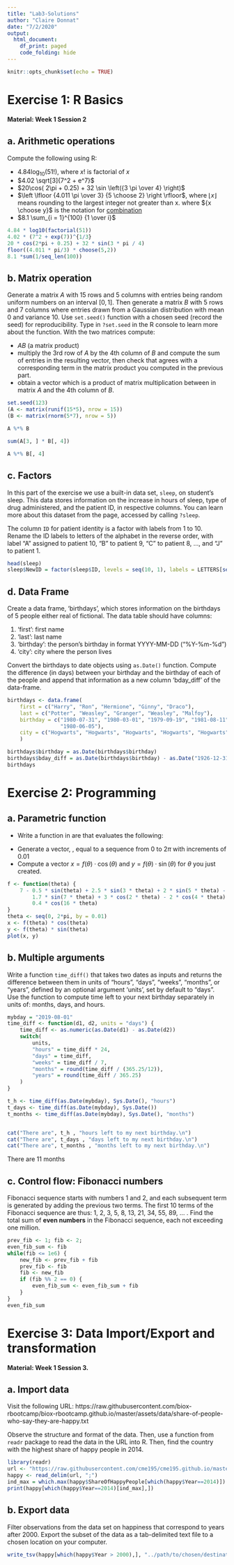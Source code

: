```yaml
---
title: "Lab3-Solutions"
author: "Claire Donnat"
date: "7/2/2020"
output:
  html_document:
    df_print: paged
    code_folding: hide
---
```


```r
knitr::opts_chunk$set(echo = TRUE)
```

# Exercise 1: R Basics 

**Material: Week 1 Session 2**

## a. Arithmetic operations

Compute the following using R:

* $4.84 \log_{10}(51!)$, where $x!$ is factorial of $x$
* $4.02 \sqrt[3]{7^2 + e^7}$
* $20\cos( 2\pi + 0.25) + 32 \sin \left({3 \pi \over 4} \right)$
* $\left \lfloor {4.011 \pi \over 3}  {5 \choose 2} \right \rfloor$, where
$\lfloor x \rfloor$ means rounding to the largest integer not greater than x.
where ${x \choose y}$ is the notation for [combination](https://en.wikipedia.org/wiki/Combination)
* $8.1 \sum_{i = 1}^{100} {1 \over i}$



```r


4.84 * log10(factorial(51))
4.02 * (7^2 + exp(7))^{1/3}
20 * cos(2*pi + 0.25) + 32 * sin(3 * pi / 4) 
floor((4.011 * pi/3) * choose(5,2))
8.1 *sum(1/seq_len(100))
```


## b. Matrix operation

Generate a matrix $A$ with 15 rows and 5 columns with entries 
being random uniform numbers on an interval $[0, 1]$.
Then generate a matrix $B$ with 5 rows and 7 columns where entries
drawn from a Gaussian distribution with mean 0 and variance 10.
Use `set.seed()` function with a chosen seed (record the seed)
for reproducibility. Type in `?set.seed` in the R console to learn
more about the function. With the two matrices compute:

* $AB$ (a matrix product)
* multiply the 3rd row of $A$ by the 4th column of $B$ and compute
the sum of entries in the resulting vector, then check that agrees with
a corresponding term in the matrix product you computed in the previous
part.
* obtain a vector which is a product of matrix multiplication
between in matrix $A$ and the 4th column of $B$. 

```r





set.seed(123)
(A <- matrix(runif(15*5), nrow = 15))
(B <- matrix(rnorm(5*7), nrow = 5))

A %*% B

sum(A[3, ] * B[, 4])

A %*% B[, 4]
```

## c. Factors 

In this part of the exercise we use a built-in data set, `sleep`, 
on student's sleep. This data stores information on the 
increase in hours of sleep, type of drug administered, and the patient ID,
in respective columns. You can learn more about this dataset from the page,
accessed by calling `?sleep`. 

The column `ID` for patient identity is a factor with labels from 1 to 10.
Rename the ID labels to letters of the alphabet in the reverse order,
with label "A" assigned to patient 10, "B" to patient 9, "C" to patient 8, 
..., and "J" to patient 1.


```r
head(sleep)
sleep$NewID = factor(sleep$ID, levels = seq(10, 1), labels = LETTERS[seq_len(10)])
```


## d. Data Frame

Create a data frame, 'birthdays', which stores information on 
the birthdays of 5 people either real of fictional. 
The data table should have columns:

1. 'first': first name
2. 'last': last name
3. 'birthday': the person's birthday in format YYYY-MM-DD ("%Y-%m-%d")
4. 'city': city where the person lives

Convert the birthdays to date objects using `as.Date()` function.
Compute the difference (in days) between your birthday and the birthday 
of each of the people and append that information as a new column 
'bday_diff' of the data-frame.


```r
birthdays <- data.frame(
    first = c("Harry", "Ron", "Hermione", "Ginny", "Draco"),
    last = c("Potter", "Weasley", "Granger", "Weasley", "Malfoy"),
    birthday = c("1980-07-31", "1980-03-01", "1979-09-19", "1981-08-11", 
                 "1980-06-05"),
    city = c("Hogwarts", "Hogwarts", "Hogwarts", "Hogwarts", "Hogwarts")
    )

birthdays$birthday = as.Date(birthdays$birthday)
birthdays$bday_diff = as.Date(birthdays$birthday) - as.Date("1926-12-31")
birthdays


```

# Exercise 2: Programming 


## a. Parametric function 

* Write a function in are that evaluates the following:

\begin{align*}
f(\theta) &= 7 - 0.5\sin(\theta) + 2.5\sin(3\theta) + 2\sin(5\theta) - 1.7\sin(7\theta) + \\
& \quad  +  3\cos(2\theta) - 2\cos(4\theta) - 0.4\cos(16\theta)
\end{align*}

* Generate a vector, \texttt{theta}, equal to a sequence from $0$ to $2\pi$ 
with increments of $0.01$
* Compute a vector $x = f(\theta) \cdot \cos(\theta)$ and 
$y = f(\theta) \cdot \sin(\theta)$ for $\theta$ you just created.

```r
f <- function(theta) {
    7 - 0.5 * sin(theta) + 2.5 * sin(3 * theta) + 2 * sin(5 * theta) -
        1.7 * sin(7 * theta) + 3 * cos(2 * theta) - 2 * cos(4 * theta) -
        0.4 * cos(16 * theta)
}
theta <- seq(0, 2*pi, by = 0.01)
x <- f(theta) * cos(theta)
y <- f(theta) * sin(theta)
plot(x, y)
```


## b. Multiple arguments 

Write a function `time_diff()` that takes two dates as inputs and returns
the difference between them in units of "hours", "days", "weeks", "months",
or "years", defined by an optional argument 'units', set by default
to "days". Use the function to compute time left to your next birthday
separately in units of: months, days, and hours.
 

```r

mybday = "2019-08-01"
time_diff <- function(d1, d2, units = "days") {
    time_diff <- as.numeric(as.Date(d1) - as.Date(d2))
    switch(
        units,
        "hours" = time_diff * 24,
        "days" = time_diff,
        "weeks" = time_diff / 7, 
        "months" = round(time_diff / (365.25/12)),
        "years" = round(time_diff / 365.25)
    )
}

t_h <- time_diff(as.Date(mybday), Sys.Date(), "hours")
t_days <- time_diff(as.Date(mybday), Sys.Date())
t_months <- time_diff(as.Date(mybday), Sys.Date(), "months")


cat("There are", t_h , "hours left to my next birthday.\n")
cat("There are", t_days , "days left to my next birthday.\n")
cat("There are", t_months , "months left to my next birthday.\n")
```

There are 11 months

## c. Control flow: Fibonacci numbers

Fibonacci sequence starts with numbers 1 and 2, and each subsequent term 
is generated by adding the previous two terms. The first 10 terms of 
the Fibonacci sequence are thus: 1, 2, 3, 5, 8, 13, 21, 34, 55, 89, ... .
Find the total sum of **even numbers** in the Fibonacci sequence, 
each not exceeding one million.

```r
prev_fib <- 1; fib <- 2;
even_fib_sum <- fib
while(fib <= 1e6) {
    new_fib <- prev_fib + fib
    prev_fib <- fib
    fib <- new_fib
    if (fib %% 2 == 0) {
        even_fib_sum <- even_fib_sum + fib
    }
}
even_fib_sum
```



# Exercise 3: Data Import/Export and transformation

**Material: Week 1 Session 3.**

## a. Import data

Visit the following URL:
https://raw.githubusercontent.com/biox-rbootcamp/biox-rbootcamp.github.io/master/assets/data/share-of-people-who-say-they-are-happy.txt

Observe the structure and format of the data. Then, use a function from
`readr` package to read the data in the URL into R.
Then, find the country with the highest share of happy people in 2014.

```r
library(readr)
url <- "https://raw.githubusercontent.com/cme195/cme195.github.io/master/assets/data/share-of-people-who-say-they-are-happy.txt"
happy <- read_delim(url, ";")
ind_max = which.max(happy$ShareOfHappyPeople[which(happy$Year==2014)])
print(happy[which(happy$Year==2014)[ind_max],])
```




## b. Export data 

Filter observations from the data set on happiness that correspond to years 
after 2000. Export the subset of the data as a tab-delimited text file 
to a chosen location on your computer.


```r
write_tsv(happy[which(happy$Year > 2000),], "../path/to/chosen/destination/file.tsv")
```




